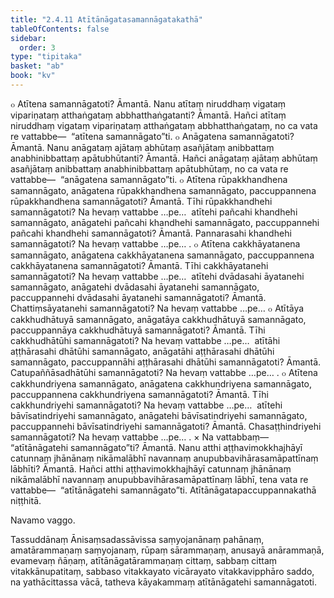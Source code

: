 ```yaml
---
title: "2.4.11 Atītānāgatasamannāgatakathā"
tableOfContents: false
sidebar:
  order: 3
type: "tipitaka"
basket: "ab"
book: "kv"
---
```



<DynamicBreadcrumb />

<Division number="568" book="kv" bookNo="32" page="307">

<Paragraph number="1922" book="kv">
๐ Atītena samannāgatoti? Āmantā. Nanu atītaṃ niruddhaṃ vigataṃ vipariṇataṃ atthaṅgataṃ abbhatthaṅgatanti? Āmantā. Hañci atītaṃ niruddhaṃ vigataṃ vipariṇataṃ atthaṅgataṃ abbhatthaṅgataṃ, no ca vata re vattabbe—  “atītena samannāgato”ti.
</Paragraph>

<Paragraph number="1923" book="kv">
๐ Anāgatena samannāgatoti? Āmantā. Nanu anāgataṃ ajātaṃ abhūtaṃ asañjātaṃ anibbattaṃ anabhinibbattaṃ apātubhūtanti? Āmantā. Hañci anāgataṃ ajātaṃ abhūtaṃ asañjātaṃ anibbattaṃ anabhinibbattaṃ apātubhūtaṃ, no ca vata re vattabbe—  “anāgatena samannāgato”ti.
</Paragraph>

</Division>
<Division number="569" book="kv" bookNo="32" page="307">

<Paragraph number="1924" book="kv">
๐ Atītena rūpakkhandhena samannāgato, anāgatena rūpakkhandhena samannāgato, paccuppannena rūpakkhandhena samannāgatoti? Āmantā. Tīhi rūpakkhandhehi samannāgatoti? Na hevaṃ vattabbe …pe…  atītehi pañcahi khandhehi samannāgato, anāgatehi pañcahi khandhehi samannāgato, paccuppannehi pañcahi khandhehi samannāgatoti? Āmantā. Pannarasahi khandhehi samannāgatoti? Na hevaṃ vattabbe …pe… .
</Paragraph>

<Paragraph number="1925" book="kv">
๐ Atītena cakkhāyatanena samannāgato, anāgatena cakkhāyatanena samannāgato, paccuppannena cakkhāyatanena samannāgatoti? Āmantā. Tīhi cakkhāyatanehi samannāgatoti? Na hevaṃ vattabbe …pe…  atītehi dvādasahi āyatanehi samannāgato, anāgatehi dvādasahi āyatanehi samannāgato, paccuppannehi dvādasahi āyatanehi samannāgatoti? Āmantā. Chattiṃsāyatanehi samannāgatoti? Na hevaṃ vattabbe …pe…
</Paragraph>

<Paragraph number="1926" book="kv">
๐ Atītāya cakkhudhātuyā samannāgato, anāgatāya cakkhudhātuyā samannāgato, paccuppannāya cakkhudhātuyā samannāgatoti? Āmantā. Tīhi cakkhudhātūhi samannāgatoti? Na hevaṃ vattabbe …pe…  atītāhi aṭṭhārasahi dhātūhi samannāgato, anāgatāhi aṭṭhārasahi dhātūhi samannāgato, paccuppannāhi aṭṭhārasahi dhātūhi samannāgatoti? Āmantā. Catupaññāsadhātūhi samannāgatoti? Na hevaṃ vattabbe …pe… .
</Paragraph>

<Paragraph number="1927" book="kv">
๐ Atītena cakkhundriyena samannāgato, anāgatena cakkhundriyena samannāgato, paccuppannena cakkhundriyena samannāgatoti? Āmantā. Tīhi cakkhundriyehi samannāgatoti? Na hevaṃ vattabbe …pe…  atītehi bāvīsatindriyehi samannāgato, anāgatehi bāvīsatindriyehi samannāgato, paccuppannehi bāvīsatindriyehi samannāgatoti? Āmantā. Chasaṭṭhindriyehi samannāgatoti? Na hevaṃ vattabbe …pe… .
</Paragraph>

</Division>
<Division number="570" book="kv" bookNo="32" page="308">

<Paragraph number="1928" book="kv">
× Na vattabbaṃ—  “atītānāgatehi samannāgato”ti? Āmantā. Nanu atthi aṭṭhavimokkhajhāyī catunnaṃ jhānānaṃ nikāmalābhī navannaṃ anupubbavihārasamāpattīnaṃ lābhīti? Āmantā. Hañci atthi aṭṭhavimokkhajhāyī catunnaṃ jhānānaṃ nikāmalābhī navannaṃ anupubbavihārasamāpattīnaṃ lābhī, tena vata re vattabbe—  “atītānāgatehi samannāgato”ti.

</Paragraph>
</Division>

<Paragraph number="1929" type="center" book="kv">
Atītānāgatapaccuppannakathā niṭṭhitā.

  
Navamo vaggo.



</Paragraph>

<Paragraph number="1930" type="center" book="kv">
Tassuddānaṃ


</Paragraph>

<Paragraph number="1931" book="kv">
Ānisaṃsadassāvissa saṃyojanānaṃ pahānaṃ, amatārammaṇaṃ saṃyojanaṃ, rūpaṃ sārammaṇaṃ, anusayā anārammaṇā, evamevaṃ ñāṇaṃ, atītānāgatārammaṇaṃ cittaṃ, sabbaṃ cittaṃ vitakkānupatitaṃ, sabbaso vitakkayato vicārayato vitakkavipphāro saddo, na yathācittassa vācā, tatheva kāyakammaṃ atītānāgatehi samannāgatoti.
</Paragraph>